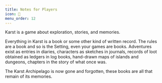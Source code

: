```yaml
---
title: Notes for Players
icon: 📝
menu_order: 12
---
```


Karst is a game about exploration, stories, and memories.

Everything in Karst is a book or some other kind of written record. The rules are a book and so is the Setting, even your games are books. Adventures exist as entries in diaries, characters as sketches in journals, records of loot obtained as ledgers in log books, hand-drawn maps of islands and dungeons, chapters in the story of what once was.

The Karst Archipelago is now gone and forgotten, these books are all that remain of its memories.
